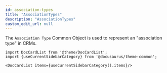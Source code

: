 ```yaml
---
id: association-types
title: "AssociationTypes"
description: "AssociationTypes"
custom_edit_url: null
---
```




The `Association Type` Common Object is used to represent an "association type" in CRMs.



```mdx-code-block
import DocCardList from '@theme/DocCardList';
import {useCurrentSidebarCategory} from '@docusaurus/theme-common';

<DocCardList items={useCurrentSidebarCategory().items}/>
```
      